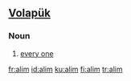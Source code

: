 ==[[Volapük]]==
===Noun===
{{infl|vo|noun|plural|[[alims]]}}
# [[every one]]

[[fr:alim]]
[[id:alim]]
[[ku:alim]]
[[fi:alim]]
[[tr:alim]]